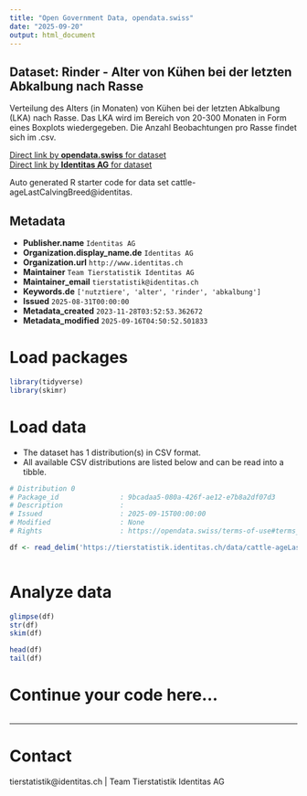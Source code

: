```yaml
---
title: "Open Government Data, opendata.swiss"
date: "2025-09-20"
output: html_document
---
```


## Dataset: Rinder - Alter von Kühen bei der letzten Abkalbung nach Rasse

Verteilung des Alters (in Monaten) von Kühen bei der letzten Abkalbung (LKA) nach Rasse. Das LKA wird im Bereich von 20-300 Monaten in Form eines Boxplots wiedergegeben. Die Anzahl Beobachtungen pro Rasse findet sich im .csv.

[Direct link by **opendata.swiss** for dataset](https://opendata.swiss/de/dataset/rinder-alter-von-kuhen-bei-der-letzten-abkalbung-nach-rasse)<br>
[Direct link by **Identitas AG** for dataset](https://tierstatistik.identitas.ch/)

Auto generated R starter code for data set cattle-ageLastCalvingBreed@identitas.

## Metadata

- **Publisher.name** `Identitas AG`
- **Organization.display_name.de** `Identitas AG`
- **Organization.url** `http://www.identitas.ch`
- **Maintainer** `Team Tierstatistik Identitas AG`
- **Maintainer_email** `tierstatistik@identitas.ch`
- **Keywords.de** `['nutztiere', 'alter', 'rinder', 'abkalbung']`
- **Issued** `2025-08-31T00:00:00`
- **Metadata_created** `2023-11-28T03:52:53.362672`
- **Metadata_modified** `2025-09-16T04:50:52.501833`


# Load packages

```r

library(tidyverse)
library(skimr)

```

# Load data

-   The dataset has 1 distribution(s) in CSV format.
-   All available CSV distributions are listed below and can be read into a tibble.

```r

# Distribution 0
# Package_id               : 9bcadaa5-080a-426f-ae12-e7b8a2df07d3
# Description              : 
# Issued                   : 2025-09-15T00:00:00
# Modified                 : None
# Rights                   : https://opendata.swiss/terms-of-use#terms_by

df <- read_delim('https://tierstatistik.identitas.ch/data/cattle-ageLastCalvingBreed.csv')



```

# Analyze data

```r

glimpse(df)
str(df)
skim(df)

head(df)
tail(df)

```

# Continue your code here...

```r

```

------------------------------------------------------------------------

# Contact

tierstatistik@identitas.ch | Team Tierstatistik Identitas AG

